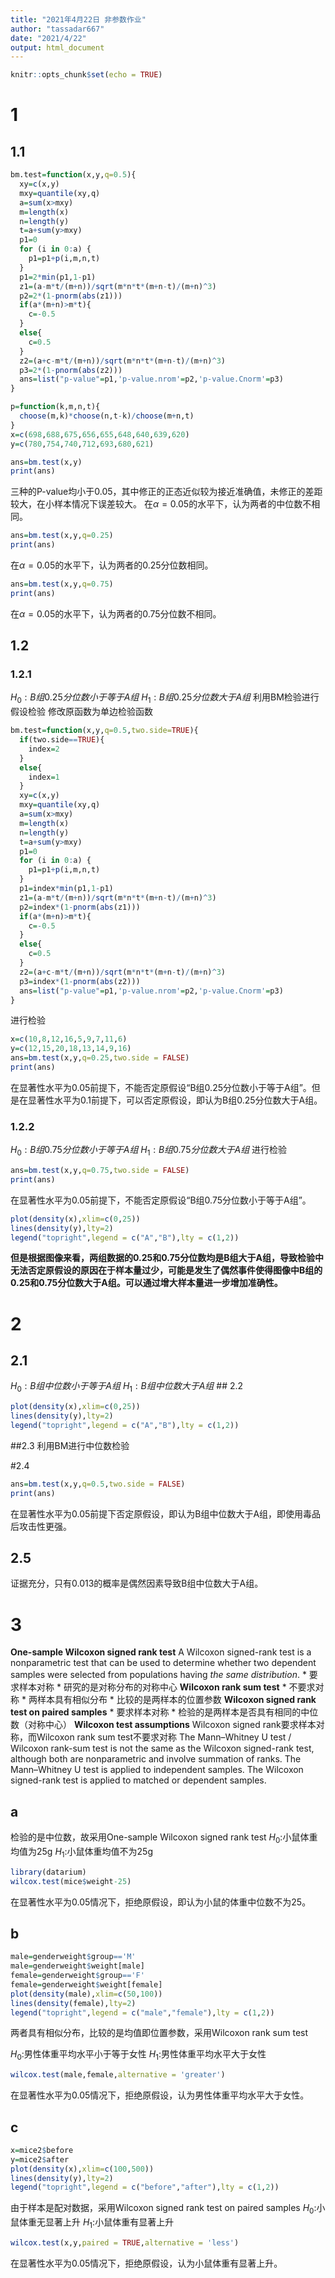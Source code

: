 ```yaml
---
title: "2021年4月22日 非参数作业"
author: "tassadar667"
date: "2021/4/22"
output: html_document
---
```


```r
knitr::opts_chunk$set(echo = TRUE)
```

# 1
## 1.1
```r
bm.test=function(x,y,q=0.5){
  xy=c(x,y)
  mxy=quantile(xy,q)
  a=sum(x>mxy)
  m=length(x)
  n=length(y)
  t=a+sum(y>mxy)
  p1=0
  for (i in 0:a) {
    p1=p1+p(i,m,n,t)
  }
  p1=2*min(p1,1-p1)
  z1=(a-m*t/(m+n))/sqrt(m*n*t*(m+n-t)/(m+n)^3)
  p2=2*(1-pnorm(abs(z1)))
  if(a*(m+n)>m*t){
    c=-0.5
  }
  else{
    c=0.5
  }
  z2=(a+c-m*t/(m+n))/sqrt(m*n*t*(m+n-t)/(m+n)^3)
  p3=2*(1-pnorm(abs(z2)))
  ans=list("p-value"=p1,'p-value.nrom'=p2,'p-value.Cnorm'=p3)
}

p=function(k,m,n,t){
  choose(m,k)*choose(n,t-k)/choose(m+n,t)
}
x=c(698,688,675,656,655,648,640,639,620)
y=c(780,754,740,712,693,680,621)

ans=bm.test(x,y)
print(ans)
```
三种的P-value均小于0.05，其中修正的正态近似较为接近准确值，未修正的差距较大，在小样本情况下误差较大。
在$\alpha=0.05$的水平下，认为两者的中位数不相同。
```r
ans=bm.test(x,y,q=0.25)
print(ans)
```
在$\alpha=0.05$的水平下，认为两者的0.25分位数相同。
```r
ans=bm.test(x,y,q=0.75)
print(ans)
```
在$\alpha=0.05$的水平下，认为两者的0.75分位数不相同。

## 1.2
### 1.2.1
$H_0:B组0.25分位数小于等于A组$
$H_1:B组0.25分位数大于A组$
利用BM检验进行假设检验
修改原函数为单边检验函数
```r
bm.test=function(x,y,q=0.5,two.side=TRUE){
  if(two.side==TRUE){
    index=2
  }
  else{
    index=1
  }
  xy=c(x,y)
  mxy=quantile(xy,q)
  a=sum(x>mxy)
  m=length(x)
  n=length(y)
  t=a+sum(y>mxy)
  p1=0
  for (i in 0:a) {
    p1=p1+p(i,m,n,t)
  }
  p1=index*min(p1,1-p1)
  z1=(a-m*t/(m+n))/sqrt(m*n*t*(m+n-t)/(m+n)^3)
  p2=index*(1-pnorm(abs(z1)))
  if(a*(m+n)>m*t){
    c=-0.5
  }
  else{
    c=0.5
  }
  z2=(a+c-m*t/(m+n))/sqrt(m*n*t*(m+n-t)/(m+n)^3)
  p3=index*(1-pnorm(abs(z2)))
  ans=list("p-value"=p1,'p-value.nrom'=p2,'p-value.Cnorm'=p3)
}
```
进行检验
```r
x=c(10,8,12,16,5,9,7,11,6)
y=c(12,15,20,18,13,14,9,16)
ans=bm.test(x,y,q=0.25,two.side = FALSE)
print(ans)
```
在显著性水平为0.05前提下，不能否定原假设“B组0.25分位数小于等于A组”。但是在显著性水平为0.1前提下，可以否定原假设，即认为B组0.25分位数大于A组。



### 1.2.2
$H_0:B组0.75分位数小于等于A组$
$H_1:B组0.75分位数大于A组$
进行检验
```r
ans=bm.test(x,y,q=0.75,two.side = FALSE)
print(ans)
```

在显著性水平为0.05前提下，不能否定原假设“B组0.75分位数小于等于A组”。

```r
plot(density(x),xlim=c(0,25))
lines(density(y),lty=2)
legend("topright",legend = c("A","B"),lty = c(1,2))
```

**但是根据图像来看，两组数据的0.25和0.75分位数均是B组大于A组，导致检验中无法否定原假设的原因在于样本量过少，可能是发生了偶然事件使得图像中B组的0.25和0.75分位数大于A组。可以通过增大样本量进一步增加准确性。**

# 2
## 2.1
$H_0:B组中位数小于等于A组$
$H_1:B组中位数大于A组$
## 2.2
```r
plot(density(x),xlim=c(0,25))
lines(density(y),lty=2)
legend("topright",legend = c("A","B"),lty = c(1,2))
```

##2.3
利用BM进行中位数检验

#2.4
```r
ans=bm.test(x,y,q=0.5,two.side = FALSE)
print(ans)
```

在显著性水平为0.05前提下否定原假设，即认为B组中位数大于A组，即使用毒品后攻击性更强。

## 2.5
证据充分，只有0.013的概率是偶然因素导致B组中位数大于A组。

# 3
**One-sample Wilcoxon signed rank test**
A Wilcoxon signed-rank test is a nonparametric test that can be used to determine whether two dependent samples were selected from populations having *the same distribution*.
* 要求样本对称
* 研究的是对称分布的对称中心
**Wilcoxon rank sum test**
* 不要求对称
* 两样本具有相似分布
* 比较的是两样本的位置参数
**Wilcoxon signed rank test on paired samples**
* 要求样本对称
* 检验的是两样本是否具有相同的中位数（对称中心）
**Wilcoxon test assumptions**
Wilcoxon signed rank要求样本对称，而Wilcoxon rank sum test不要求对称
The Mann–Whitney U test / Wilcoxon rank-sum test is not the same as the Wilcoxon signed-rank test, although both are nonparametric and involve summation of ranks. The Mann–Whitney U test is applied to independent samples. The Wilcoxon signed-rank test is applied to matched or dependent samples.

## a
检验的是中位数，故采用One-sample Wilcoxon signed rank test
$H_0:$小鼠体重均值为25g
$H_1:$小鼠体重均值不为25g
```r
library(datarium)
wilcox.test(mice$weight-25)
```
在显著性水平为0.05情况下，拒绝原假设，即认为小鼠的体重中位数不为25。

## b
```r
male=genderweight$group=='M'
male=genderweight$weight[male]
female=genderweight$group=='F'
female=genderweight$weight[female]
plot(density(male),xlim=c(50,100))
lines(density(female),lty=2)
legend("topright",legend = c("male","female"),lty = c(1,2))
```


两者具有相似分布，比较的是均值即位置参数，采用Wilcoxon rank sum test

$H_0:$男性体重平均水平小于等于女性
$H_1:$男性体重平均水平大于女性
```r
wilcox.test(male,female,alternative = 'greater')
```
在显著性水平为0.05情况下，拒绝原假设，认为男性体重平均水平大于女性。

## c
```r
x=mice2$before
y=mice2$after
plot(density(x),xlim=c(100,500))
lines(density(y),lty=2)
legend("topright",legend = c("before","after"),lty = c(1,2))
```
由于样本是配对数据，采用Wilcoxon signed rank test on paired samples
$H_0:$小鼠体重无显著上升
$H_1:$小鼠体重有显著上升
```r
wilcox.test(x,y,paired = TRUE,alternative = 'less')
```

在显著性水平为0.05情况下，拒绝原假设，认为小鼠体重有显著上升。
